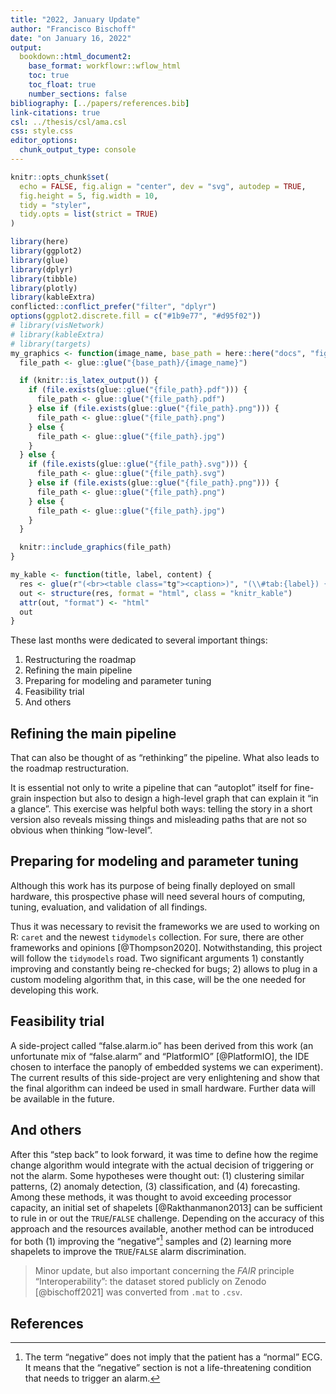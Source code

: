 ```yaml
---
title: "2022, January Update"
author: "Francisco Bischoff"
date: "on January 16, 2022"
output:
  bookdown::html_document2:
    base_format: workflowr::wflow_html
    toc: true
    toc_float: true
    number_sections: false
bibliography: [../papers/references.bib]
link-citations: true
csl: ../thesis/csl/ama.csl
css: style.css
editor_options:
  chunk_output_type: console
---
```


```r
knitr::opts_chunk$set(
  echo = FALSE, fig.align = "center", dev = "svg", autodep = TRUE,
  fig.height = 5, fig.width = 10,
  tidy = "styler",
  tidy.opts = list(strict = TRUE)
)

library(here)
library(ggplot2)
library(glue)
library(dplyr)
library(tibble)
library(plotly)
library(kableExtra)
conflicted::conflict_prefer("filter", "dplyr")
options(ggplot2.discrete.fill = c("#1b9e77", "#d95f02"))
# library(visNetwork)
# library(kableExtra)
# library(targets)
my_graphics <- function(image_name, base_path = here::here("docs", "figure")) {
  file_path <- glue::glue("{base_path}/{image_name}")

  if (knitr::is_latex_output()) {
    if (file.exists(glue::glue("{file_path}.pdf"))) {
      file_path <- glue::glue("{file_path}.pdf")
    } else if (file.exists(glue::glue("{file_path}.png"))) {
      file_path <- glue::glue("{file_path}.png")
    } else {
      file_path <- glue::glue("{file_path}.jpg")
    }
  } else {
    if (file.exists(glue::glue("{file_path}.svg"))) {
      file_path <- glue::glue("{file_path}.svg")
    } else if (file.exists(glue::glue("{file_path}.png"))) {
      file_path <- glue::glue("{file_path}.png")
    } else {
      file_path <- glue::glue("{file_path}.jpg")
    }
  }

  knitr::include_graphics(file_path)
}

my_kable <- function(title, label, content) {
  res <- glue(r"(<br><table class="tg"><caption>)", "(\\#tab:{label}) {title}", r"(</caption>{content}</table>)")
  out <- structure(res, format = "html", class = "knitr_kable")
  attr(out, "format") <- "html"
  out
}
```

These last months were dedicated to several important things:

1. Restructuring the roadmap
2. Refining the main pipeline
3. Preparing for modeling and parameter tuning
4. Feasibility trial
5. And others

## Refining the main pipeline

That can also be thought of as "rethinking" the pipeline. What also leads to the roadmap
restructuration.

It is essential not only to write a pipeline that can "autoplot" itself for fine-grain inspection
but also to design a high-level graph that can explain it "in a glance". This exercise was helpful
both ways: telling the story in a short version also reveals missing things and misleading paths
that are not so obvious when thinking "low-level".

## Preparing for modeling and parameter tuning

Although this work has its purpose of being finally deployed on small hardware, this prospective
phase will need several hours of computing, tuning, evaluation, and validation of all findings.

Thus it was necessary to revisit the frameworks we are used to working on R: `caret` and the newest
`tidymodels` collection. For sure, there are other frameworks and opinions [@Thompson2020].
Notwithstanding, this project will follow the `tidymodels` road. Two significant arguments 1)
constantly improving and constantly being re-checked for bugs; 2) allows to plug in a custom
modeling algorithm that, in this case, will be the one needed for developing this work.

## Feasibility trial

A side-project called "false.alarm.io" has been derived from this work (an unfortunate mix of
"false.alarm" and "PlatformIO" [@PlatformIO], the IDE chosen to interface the panoply of embedded
systems we can experiment). The current results of this side-project are very enlightening and show
that the final algorithm can indeed be used in small hardware. Further data will be available in
the future.

## And others

After this "step back" to look forward, it was time to define how the regime change algorithm would
integrate with the actual decision of triggering or not the alarm. Some hypotheses were thought out:
(1) clustering similar patterns, (2) anomaly detection, (3) classification, and (4) forecasting.
Among these methods, it was thought to avoid exceeding processor capacity, an initial set of
shapelets [@Rakthanmanon2013] can be sufficient to rule in or out the `TRUE`/`FALSE` challenge.
Depending on the accuracy of this approach and the resources available, another method can be
introduced for both (1) improving the "negative"[^1] samples and (2) learning more shapelets to
improve the `TRUE`/`FALSE` alarm discrimination.

> Minor update, but also important concerning the _FAIR_ principle "Interoperability": the dataset
 stored publicly on Zenodo [@bischoff2021] was converted from `.mat` to `.csv`.

[^1]: The term "negative" does not imply that the patient has a "normal" ECG. It means that the
"negative" section is not a life-threatening condition that needs to trigger an alarm.

## References {-}
